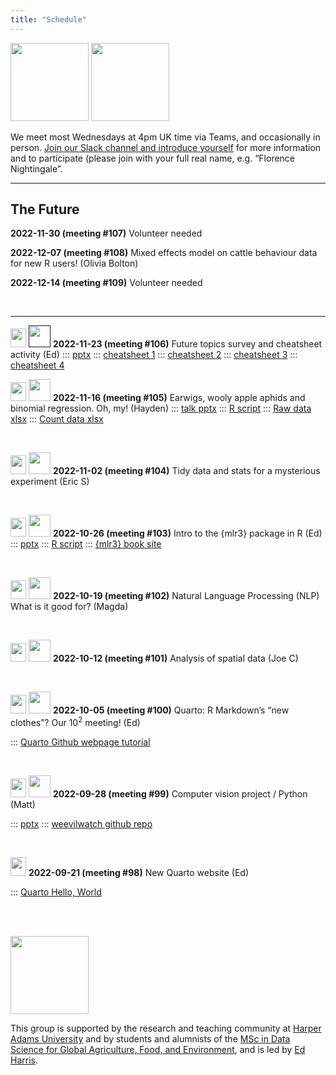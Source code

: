 ```yaml
---
title: "Schedule"
---
```


![](img/harug-hex.png){width="125"} ![](img/hap-e-hex.png){width="125"}

We meet most Wednesdays at 4pm UK time via Teams, and occasionally in person. [Join our Slack channel and introduce yourself](https://join.slack.com/t/ha-eda-party/shared_invite/zt-w19od3dz-6bjo~dTC_GQeSUUv3B8XzQ) for more information and to participate (please join with your full real name, e.g. "Florence Nightingale".

------------------------------------------------------------------------

## The Future

**2022-11-30 (meeting #107)** Volunteer needed

**2022-12-07 (meeting #108)** Mixed effects model on cattle behaviour data for new R users! (Olivia Bolton)

**2022-12-14 (meeting #109)** Volunteer needed


<br>

------------------------------------------------------------------------

![](img/harug-hex.png){width="25" height="30"} [![](img/youtube.png){width="35"}]() **2022-11-23 (meeting #106)** Future topics survey and cheatsheet activity (Ed) ::: [pptx](pages\2022-11-23-cheatsheets\topics.pptx) ::: [cheatsheet 1](pages\2022-11-23-cheatsheets\1-BaseGraphicsCheatsheet.pdf) :::  [cheatsheet 2](pages\2022-11-23-cheatsheets\2-Posit-data-visualization-1.pdf) ::: [cheatsheet 3](pages\2022-11-23-cheatsheets\3-jenzopr_ggplot2-scatterplots.pdf) ::: [cheatsheet 4](pages\2022-11-23-cheatsheets\4-Posit-purrr.pdf) 


![](img/harug-hex.png){width="25" height="30"} [![](img/youtube.png){width="35"}](https://youtu.be/UIs7rMhqg-w) **2022-11-16 (meeting #105)** Earwigs, wooly apple aphids and binomial regression. Oh, my! (Hayden) ::: [talk pptx](files\2022-11-16\Presentation.pptx) ::: [R script](files\2022-11-16\R analysis 4.R) ::: [Raw data xlsx](files\2022-11-16\Raw data.xlsx) ::: [Count data xlsx](files\2022-11-16\Count data averages.xlsx)

<br>

![](img/harug-hex.png){width="25" height="30"} [![](img/youtube.png){width="35"}](https://youtu.be/h1Csh4KUeeo) **2022-11-02 (meeting #104)** Tidy data and stats for a mysterious experiment (Eric S)

<br>

![](img/harug-hex.png){width="25" height="30"} [![](img/youtube.png){width="35"}](https://youtu.be/KBRl9-qd3Os) **2022-10-26 (meeting #103)** Intro to the {mlr3} package in R (Ed) ::: [pptx](ppt\2022-10-26.pptx) ::: [R script](scripts\2022-10-26.R) ::: [{mlr3} book site](https://mlr3book.mlr-org.com/)

<br>

![](img/harug-hex.png){width="25" height="30"} [![](img/youtube.png){width="35"}](https://youtu.be/MgTKnHACaF4) **2022-10-19 (meeting #102)** Natural Language Processing (NLP) What is it good for? (Magda)

<br>

![](img/harug-hex.png){width="25" height="30"} [![](img/youtube.png){width="35"}](https://youtu.be/SJU-eBBcw5o) **2022-10-12 (meeting #101)** Analysis of spatial data (Joe C)

<br>

![](img/harug-hex.png){width="25" height="30"} [![](img/youtube.png){width="35"}](https://youtu.be/IVNrH5pJP0E) **2022-10-05 (meeting #100)** Quarto: R Markdown's "new clothes"? Our $10^2$ meeting! (Ed)

::: [Quarto Github webpage tutorial](d20220921.html)

<br>

![](img/hap-e-hex.png){width="25" height="30"} [![](img/youtube.png){width="35"}](https://youtu.be/YQFoD4gLxk4) **2022-09-28 (meeting #99)** Computer vision project / Python (Matt)

::: [pptx](pages\2022-09-28\weevil-detection.pptx) ::: [weevilwatch github repo](https://github.com/onthesofa/weevil-watch)

<br>

![](img/harug-hex.png){width="25" height="30"} **2022-09-21 (meeting #98)** New Quarto website (Ed)

::: [Quarto Hello, World](d20220921.html)

<br><br>

![](img/HDS.png){fig-alt="Harper Data Science" width="125"}

This group is supported by the research and teaching community at [Harper Adams University](https://www.harper-adams.ac.uk/ "Harper Adams University") and by students and alumnists of the [MSc in Data Science for Global Agriculture, Food, and Environment](https://www.harper-adams.ac.uk/courses/postgraduate/201194/data-science-for-global-agriculture-food-and-environment "MSc in Data Science"), and is led by [Ed Harris](https://www.harper-adams.ac.uk/general/staff/profile/201620/Edwin-Harris/ "Ed's Faculty page").
